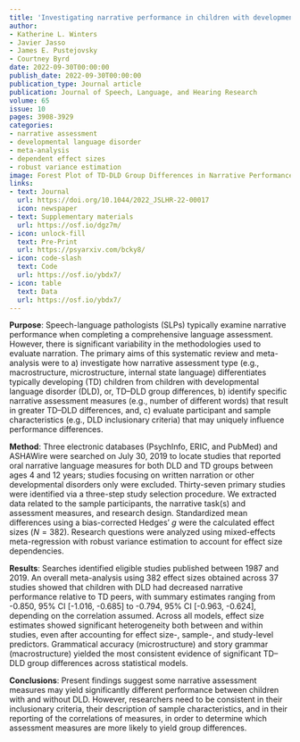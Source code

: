 ```yaml
---
title: 'Investigating narrative performance in children with developmental language disorder: A systematic review and meta-analysis'
author:
- Katherine L. Winters
- Javier Jasso
- James E. Pustejovsky
- Courtney Byrd
date: 2022-09-30T00:00:00
publish_date: 2022-09-30T00:00:00
publication_type: Journal article
publication: Journal of Speech, Language, and Hearing Research
volume: 65
issue: 10
pages: 3908-3929
categories:
- narrative assessment
- developmental language disorder
- meta-analysis
- dependent effect sizes
- robust variance estimation
image: Forest Plot of TD-DLD Group Differences in Narrative Performance
links:
- text: Journal
  url: https://doi.org/10.1044/2022_JSLHR-22-00017
  icon: newspaper
- text: Supplementary materials
  url: https://osf.io/dgz7m/
- icon: unlock-fill
  text: Pre-Print
  url: https://psyarxiv.com/bcky8/
- icon: code-slash
  text: Code
  url: https://osf.io/ybdx7/
- icon: table
  text: Data
  url: https://osf.io/ybdx7/
---
```


__Purpose__: Speech-language pathologists (SLPs) typically examine narrative performance when completing a comprehensive language assessment. However, there is significant variability in the methodologies used to evaluate narration. The primary aims of this systematic review and meta-analysis were to a) investigate how narrative assessment type (e.g., macrostructure, microstructure, internal state language) differentiates typically developing (TD) children from children with developmental language disorder (DLD), or, TD–DLD group differences, b) identify specific narrative assessment measures (e.g., number of different words) that result in greater TD–DLD differences, and, c) evaluate participant and sample characteristics (e.g., DLD inclusionary criteria) that may uniquely influence performance differences.

__Method__: Three electronic databases (PsychInfo, ERIC, and PubMed) and ASHAWire were searched on July 30, 2019 to locate studies that reported oral narrative language measures for both DLD and TD groups between ages 4 and 12 years; studies focusing on written narration or other developmental disorders only were excluded. Thirty-seven primary studies were identified via a three-step study selection procedure. We extracted data related to the sample participants, the narrative task(s) and assessment measures, and research design. Standardized mean differences using a bias-corrected Hedges’ $g$ were the calculated effect sizes ($N = 382$). Research questions were analyzed using mixed-effects meta-regression with robust variance estimation to account for effect size dependencies.

__Results__: Searches identified eligible studies published between 1987 and 2019. An overall meta-analysis using 382 effect sizes obtained across 37 studies showed that children with DLD had decreased narrative performance relative to TD peers, with summary estimates ranging from -0.850, 95% CI [-1.016, -0.685] to -0.794, 95% CI [-0.963, -0.624], depending on the correlation assumed. Across all models, effect size estimates showed significant heterogeneity both between and within studies, even after accounting for effect size-, sample-, and study-level predictors. Grammatical accuracy (microstructure) and story grammar (macrostructure) yielded the most consistent evidence of significant TD–DLD group differences across statistical models.

__Conclusions__: Present findings suggest some narrative assessment measures may yield significantly different performance between children with and without DLD. However, researchers need to be consistent in their inclusionary criteria, their description of sample characteristics, and in their reporting of the correlations of measures, in order to determine which assessment measures are more likely to yield group differences.
